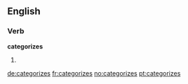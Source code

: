 ==English==

===Verb===
'''categorizes'''

# {{third-person singular of|categorize}}

[[de:categorizes]]
[[fr:categorizes]]
[[no:categorizes]]
[[pt:categorizes]]